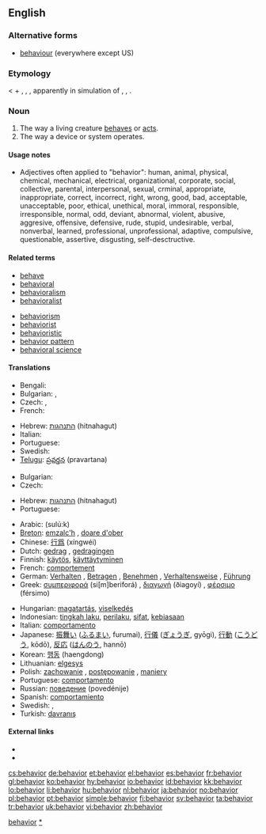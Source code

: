{{also|behaviour}}<!--If you edit this entry, please also edit [[behaviour]] to ensure these two entries remain synchronized.-->[[Category:Synchronized entries|behavior]]
==English==

===Alternative forms===
* [[behaviour]] (everywhere except US)

===Etymology===
< {{term|behave}} + {{term|-oure}}, {{term|-iour}}, {{term|-ior}}, apparently in simulation of {{term|havior}}, {{term|haviour}}, {{term|havour}}.

===Noun===
{{en-noun|s|-}}  {{US}}

# The way a living creature [[behave]]s or [[act]]s.
# The way a device or system operates.

====Usage notes====
* Adjectives often applied to "behavior": human, animal, physical, chemical, mechanical, electrical, organizational, corporate, social, collective, parental, interpersonal, sexual, crminal, appropriate, inappropriate, correct, incorrect, right, wrong, good, bad, acceptable, unacceptable, poor, ethical, unethical, moral, immoral, responsible, irresponsible, normal, odd, deviant, abnormal, violent, abusive, aggresive, offensive, defensive, rude, stupid, undesirable, verbal, nonverbal, learned, professional, unprofessional, adaptive, compulsive, questionable, assertive, disgusting, self-desctructive.

====Related terms====
{{rel-top|the actions of organisms}}
* [[behave]]
* [[behavioral]]
* [[behavioralism]]
* [[behavioralist]]
{{rel-mid}}
* [[behaviorism]]
* [[behaviorist]]
* [[behavioristic]]
* [[behavior pattern]]
* [[behavioral science]]
{{rel-bottom}}

====Translations====
{{trans-top|way an animal or human behaves or acts}}
* Bengali: {{t-|bn|আচরণ|tr=acôrôn|sc=Beng|xs=Bengali}}
* Bulgarian: {{t+|bg|поведение|n}},  {{t|bg|държание|n}}
* Czech: {{t-|cs|chování|n}}, {{t+|cs|jednání|n}}
* French: {{t+|fr|comportement}}
{{trans-mid}}
* Hebrew: [[התנהגות]] (hitnahagut) {{f}}
* Italian: {{t+|it|comportamento}}
* Portuguese: {{t|pt|comportamento|m}}
* Swedish: {{t+|sv|beteende|n}}
* [[Telugu]]: [[ప్రవర్తన]] (pravartana)
{{trans-bottom}}

{{trans-top|way matter moves}}
* Bulgarian: {{t+|bg|поведение|n}}
* Czech: {{t-|cs|chování|n}}
{{trans-mid}}
* Hebrew: [[התנהגות]] (hitnahagut) {{f}}
* Portuguese: {{t|pt|comportamento|m}}
{{trans-bottom}}
{{checktrans-top}}
* Arabic: {{Arab|[[سلوك]]}} (sulú:k)
* [[Breton]]: [[emzalc'h]] {{m}}, [[doare d'ober]] {{m}}
* Chinese: [[行爲]] (xíngwéi)
* Dutch: [[gedrag]] {{n}}, [[gedragingen]] {{f|p}}
* Finnish: [[käytös]], [[käyttäytyminen]]
* French: [[comportement]] {{m}}
* German: [[Verhalten]] {{n}}, [[Betragen]] {{n}}, [[Benehmen]] {{n}}, [[Verhaltensweise]] {{f}}, [[Führung]] {{f}}
* Greek: [[συμπεριφορά]] (si[m]beriforá) {{f}}, [[διαγωγή]] (ðiagoyí) {{f}}, [[φέρσιμο]] (férsimo) {{n}}
{{trans-mid}}
* Hungarian: [[magatartás]], [[viselkedés]]
* Indonesian: [[tingkah laku]], [[perilaku]], [[sifat]], [[biasa|kebiasaan]]
* Italian: [[comportamento]] {{m}}
* Japanese: [[振舞い]] ([[ふるまい]], furumai), [[行儀]] ([[ぎょうぎ]], gyōgi), [[行動]] ([[こうどう]], kōdō), [[反応]] ([[はんのう]], hannō)
* Korean: [[행동]] (haengdong)
* Lithuanian: [[elgesys]] {{m}}
* Polish: [[zachowanie]] {{n}}, [[postępowanie]] {{n}}, [[maniery]] {{p}}
* Portuguese: [[comportamento]] {{m}}
* Russian: [[поведение]] (povedénije) {{n}}
* Spanish: [[comportamiento]] {{m}}
* Swedish: {{t+|sv|beteende|n}}, {{t|sv|uppförande}}
* Turkish: [[davranış]]
{{trans-bottom}}

====External links====
* {{R:Webster 1913}}
* {{R:Century 1911}}

[[Category:Behaviour|*]]

[[cs:behavior]]
[[de:behavior]]
[[et:behavior]]
[[el:behavior]]
[[es:behavior]]
[[fr:behavior]]
[[gl:behavior]]
[[ko:behavior]]
[[hy:behavior]]
[[io:behavior]]
[[id:behavior]]
[[kk:behavior]]
[[lo:behavior]]
[[li:behavior]]
[[hu:behavior]]
[[nl:behavior]]
[[ja:behavior]]
[[no:behavior]]
[[pl:behavior]]
[[pt:behavior]]
[[simple:behavior]]
[[fi:behavior]]
[[sv:behavior]]
[[ta:behavior]]
[[tr:behavior]]
[[uk:behavior]]
[[vi:behavior]]
[[zh:behavior]]